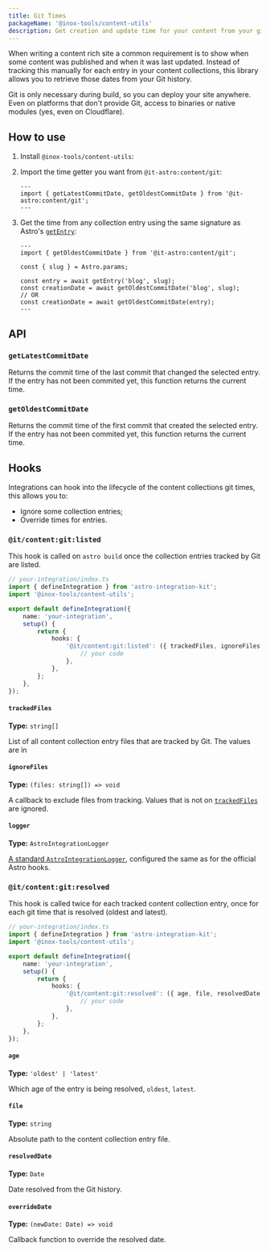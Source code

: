 ```yaml
---
title: Git Times
packageName: '@inox-tools/content-utils'
description: Get creation and update time for your content from your git history.
---
```



When writing a content rich site a common requirement is to show when some content was published and when it was last updated. Instead of tracking this manually for each entry in your content collections, this library allows you to retrieve those dates from your Git history.

Git is only necessary during build, so you can deploy your site anywhere. Even on platforms that don't provide Git, access to binaries or native modules (yes, even on Cloudflare).

## How to use


<Steps>

1. Install `@inox-tools/content-utils`:

   <PackageManagers type="exec" pkg="astro" args="add @inox-tools/content-utils" />

2. Import the time getter you want from `@it-astro:content/git`:

   ```astro title="src/pages/blog/[...slug].astro"
   ---
   import { getLatestCommitDate, getOldestCommitDate } from '@it-astro:content/git';
   ---
   ```

3. Get the time from any collection entry using the same signature as Astro's [`getEntry`](https://docs.astro.build/en/reference/api-reference/#getentry):

   ```astro title="src/pages/blog/[...slug].astro" ins={2,7,9}
   ---
   import { getOldestCommitDate } from '@it-astro:content/git';

   const { slug } = Astro.params;

   const entry = await getEntry('blog', slug);
   const creationDate = await getOldestCommitDate('blog', slug);
   // OR
   const creationDate = await getOldestCommitDate(entry);
   ---
   ```

</Steps>

## API

### `getLatestCommitDate`

Returns the commit time of the last commit that changed the selected entry.  
If the entry has not been commited yet, this function returns the current time.

### `getOldestCommitDate`

Returns the commit time of the first commit that created the selected entry.  
If the entry has not been commited yet, this function returns the current time.

## Hooks

Integrations can hook into the lifecycle of the content collections git times, this allows you to:

- Ignore some collection entries;
- Override times for entries.

### `@it/content:git:listed`

This hook is called on `astro build` once the collection entries tracked by Git are listed.

```ts ins={3,10-12}
// your-integration/index.ts
import { defineIntegration } from 'astro-integration-kit';
import '@inox-tools/content-utils';

export default defineIntegration({
	name: 'your-integration',
	setup() {
		return {
			hooks: {
				'@it/content:git:listed': ({ trackedFiles, ignoreFiles, logger }) => {
					// your code
				},
			},
		};
	},
});
```

#### `trackedFiles`

**Type:** `string[]`

List of all content collection entry files that are tracked by Git. The values are in

#### `ignoreFiles`

**Type:** `(files: string[]) => void`

A callback to exclude files from tracking. Values that is not on [`trackedFiles`](#trackedfiles) are ignored.

#### `logger`

**Type:** `AstroIntegrationLogger`

[A standard `AstroIntegrationLogger`](https://docs.astro.build/en/reference/integrations-reference/#astrointegrationlogger), configured the same as for the official Astro hooks.

### `@it/content:git:resolved`

This hook is called twice for each tracked content collection entry, once for each git time that is resolved (oldest and latest).

```ts ins={3,10-12}
// your-integration/index.ts
import { defineIntegration } from 'astro-integration-kit';
import '@inox-tools/content-utils';

export default defineIntegration({
	name: 'your-integration',
	setup() {
		return {
			hooks: {
				'@it/content:git:resolved': ({ age, file, resolvedDate, overrideDate, logger }) => {
					// your code
				},
			},
		};
	},
});
```

#### `age`

**Type:** `'oldest' | 'latest'`

Which age of the entry is being resolved, `oldest`, `latest`.

#### `file`

**Type:** `string`

Absolute path to the content collection entry file.

#### `resolvedDate`

**Type:** `Date`

Date resolved from the Git history.

#### `overrideDate`

**Type:** `(newDate: Date) => void`

Callback function to override the resolved date.
